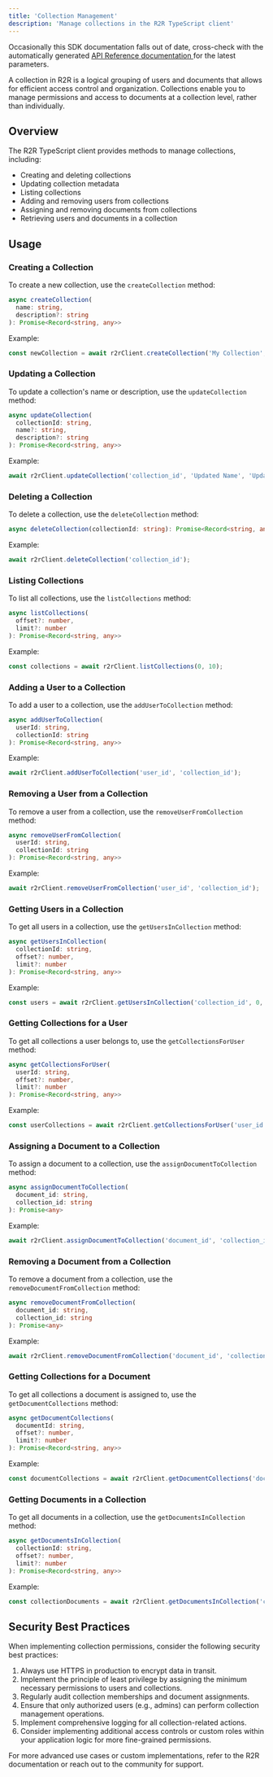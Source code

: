 ```yaml
---
title: 'Collection Management'
description: 'Manage collections in the R2R TypeScript client'
---
```


<Note>
Occasionally this SDK documentation falls out of date, cross-check with the automatically generated <a href="/api-reference/introduction"> API Reference documentation </a> for the latest parameters.
</Note>

A collection in R2R is a logical grouping of users and documents that allows for efficient access control and organization. Collections enable you to manage permissions and access to documents at a collection level, rather than individually.

## Overview

The R2R TypeScript client provides methods to manage collections, including:

- Creating and deleting collections
- Updating collection metadata
- Listing collections
- Adding and removing users from collections
- Assigning and removing documents from collections
- Retrieving users and documents in a collection

## Usage

### Creating a Collection

To create a new collection, use the `createCollection` method:

````typescript
async createCollection(
  name: string,
  description?: string
): Promise<Record<string, any>>
````

Example:
````typescript
const newCollection = await r2rClient.createCollection('My Collection', 'A sample collection');
````

### Updating a Collection

To update a collection's name or description, use the `updateCollection` method:

````typescript
async updateCollection(
  collectionId: string,
  name?: string,
  description?: string
): Promise<Record<string, any>>
````

Example:
````typescript
await r2rClient.updateCollection('collection_id', 'Updated Name', 'Updated description');
````

### Deleting a Collection

To delete a collection, use the `deleteCollection` method:

````typescript
async deleteCollection(collectionId: string): Promise<Record<string, any>>
````

Example:
````typescript
await r2rClient.deleteCollection('collection_id');
````

### Listing Collections

To list all collections, use the `listCollections` method:

````typescript
async listCollections(
  offset?: number,
  limit?: number
): Promise<Record<string, any>>
````

Example:
````typescript
const collections = await r2rClient.listCollections(0, 10);
````

### Adding a User to a Collection

To add a user to a collection, use the `addUserToCollection` method:

````typescript
async addUserToCollection(
  userId: string,
  collectionId: string
): Promise<Record<string, any>>
````

Example:
````typescript
await r2rClient.addUserToCollection('user_id', 'collection_id');
````

### Removing a User from a Collection

To remove a user from a collection, use the `removeUserFromCollection` method:

````typescript
async removeUserFromCollection(
  userId: string,
  collectionId: string
): Promise<Record<string, any>>
````

Example:
````typescript
await r2rClient.removeUserFromCollection('user_id', 'collection_id');
````

### Getting Users in a Collection

To get all users in a collection, use the `getUsersInCollection` method:

````typescript
async getUsersInCollection(
  collectionId: string,
  offset?: number,
  limit?: number
): Promise<Record<string, any>>
````

Example:
````typescript
const users = await r2rClient.getUsersInCollection('collection_id', 0, 10);
````

### Getting Collections for a User

To get all collections a user belongs to, use the `getCollectionsForUser` method:

````typescript
async getCollectionsForUser(
  userId: string,
  offset?: number,
  limit?: number
): Promise<Record<string, any>>
````

Example:
````typescript
const userCollections = await r2rClient.getCollectionsForUser('user_id', 0, 10);
````

### Assigning a Document to a Collection

To assign a document to a collection, use the `assignDocumentToCollection` method:

````typescript
async assignDocumentToCollection(
  document_id: string,
  collection_id: string
): Promise<any>
````

Example:
````typescript
await r2rClient.assignDocumentToCollection('document_id', 'collection_id');
````

### Removing a Document from a Collection

To remove a document from a collection, use the `removeDocumentFromCollection` method:

````typescript
async removeDocumentFromCollection(
  document_id: string,
  collection_id: string
): Promise<any>
````

Example:
````typescript
await r2rClient.removeDocumentFromCollection('document_id', 'collection_id');
````

### Getting Collections for a Document

To get all collections a document is assigned to, use the `getDocumentCollections` method:

````typescript
async getDocumentCollections(
  documentId: string,
  offset?: number,
  limit?: number
): Promise<Record<string, any>>
````

Example:
````typescript
const documentCollections = await r2rClient.getDocumentCollections('document_id', 0, 10);
````

### Getting Documents in a Collection

To get all documents in a collection, use the `getDocumentsInCollection` method:

````typescript
async getDocumentsInCollection(
  collectionId: string,
  offset?: number,
  limit?: number
): Promise<Record<string, any>>
````

Example:
````typescript
const collectionDocuments = await r2rClient.getDocumentsInCollection('collection_id', 0, 10);
````

## Security Best Practices

When implementing collection permissions, consider the following security best practices:

1. Always use HTTPS in production to encrypt data in transit.
2. Implement the principle of least privilege by assigning the minimum necessary permissions to users and collections.
3. Regularly audit collection memberships and document assignments.
4. Ensure that only authorized users (e.g., admins) can perform collection management operations.
5. Implement comprehensive logging for all collection-related actions.
6. Consider implementing additional access controls or custom roles within your application logic for more fine-grained permissions.

For more advanced use cases or custom implementations, refer to the R2R documentation or reach out to the community for support.
